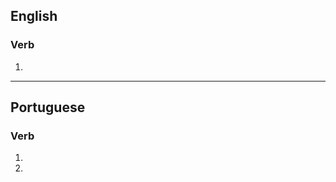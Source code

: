 ==English==

===Verb===
{{head|en|verb form}}

# {{en-third-person singular of|valorize}}

----

==Portuguese==

===Verb===
{{head|pt|verb form}}

# {{pt-verb form of|valorizar|ar|subjunctive|present|singular|second}}
# {{pt-verb form of|valorizar|ar|imperative|negative|singular|second}}